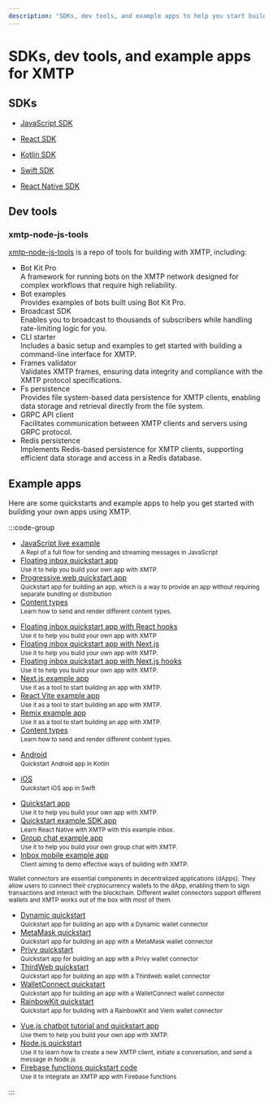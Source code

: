 ```yaml
---
description: "SDKs, dev tools, and example apps to help you start building apps with XMTP"
---
```


# SDKs, dev tools, and example apps for XMTP

## SDKs

- [JavaScript SDK](https://github.com/xmtp/xmtp-js)

- [React SDK](https://github.com/xmtp/xmtp-web/tree/main/packages/react-sdk)

- [Kotlin SDK](https://github.com/xmtp/xmtp-android)

- [Swift SDK](https://github.com/xmtp/xmtp-ios)

- [React Native SDK ](https://github.com/xmtp/xmtp-react-native)

## Dev tools

### xmtp-node-js-tools

[xmtp-node-js-tools](https://github.com/xmtp/xmtp-node-js-tools/tree/main/packages) is a repo of tools for building with XMTP, including:

- Bot Kit Pro  
A framework for running bots on the XMTP network designed for complex workflows that require high reliability.
- Bot examples  
Provides examples of bots built using Bot Kit Pro.
- Broadcast SDK  
Enables you to broadcast to thousands of subscribers while handling rate-limiting logic for you.
- CLI starter  
Includes a basic setup and examples to get started with building a command-line interface for XMTP.
- Frames validator  
Validates XMTP frames, ensuring data integrity and compliance with the XMTP protocol specifications.
- Fs persistence  
Provides file system-based data persistence for XMTP clients, enabling data storage and retrieval directly from the file system.
- GRPC API client  
Facilitates communication between XMTP clients and servers using GRPC protocol.
- Redis persistence  
Implements Redis-based persistence for XMTP clients, supporting efficient data storage and access in a Redis database.

## Example apps

Here are some quickstarts and example apps to help you get started with building your own apps using XMTP.

:::code-group

<div data-title="JavaScript">
<ul>
  <li><a className="vocs_Anchor vocs_Link vocs_Link_accent_underlined vocs_ExternalLink plausible-event-name=Replit" href="https://replit.com/@FabrizioGuespe/XMTP-Developer-Quickstart?v=1#index.ts">JavaScript live example</a><br/><small>A Repl of a full flow for sending and streaming messages in JavaScript</small></li>
  <li><a className="ext-link plausible-event-name=Quickstart" href="https://github.com/xmtp/xmtp-quickstart-reactjs">Floating inbox quickstart app</a><br/><small>Use it to help you build your own app with XMTP.</small></li>
  <li><a className="ext-link plausible-event-name=Quickstart" href="https://github.com/xmtp/xmtp-quickstart-pwa">Progressive web quickstart app</a><br/><small>Quickstart app for building an app, which is a way to provide an app without requiring separate bundling or distribution</small></li>
  <li><a className="ext-link plausible-event-name=Quickstart" href="https://github.com/xmtp/xmtp-quickstart-content-types">Content types</a><br/><small>Learn how to send and render different content types.</small></li>
</ul>
</div>

<div data-title="React">
<ul>
  <li><a className="ext-link plausible-event-name=Quickstart" href="https://github.com/xmtp/xmtp-quickstart-hooks">Floating inbox quickstart app with React hooks</a><br/><small>Use it to help you build your own app with XMTP</small></li>
  <li><a className="ext-link plausible-event-name=Quickstart" href="https://github.com/xmtp/xmtp-quickstart-reactjs-next">Floating inbox quickstart app with Next.js</a><br/><small>Use it to help you build your own app with XMTP.</small></li>
  <li><a className="ext-link plausible-event-name=Quickstart" href="https://github.com/xmtp/xmtp-quickstart-hooks-next">Floating inbox quickstart app with Next.js hooks</a><br/><small>Use it to help you build your own app with XMTP.</small></li>
  <li><a className="ext-link plausible-event-name=Example" href="https://github.com/xmtp/xmtp-web/tree/main/examples/nextjs">Next.js example app</a><br/><small>Use it as a tool to start building an app with XMTP.</small></li>
  <li><a className="ext-link plausible-event-name=Example" href="https://github.com/xmtp/xmtp-web/tree/main/examples/react-vite">React Vite example app</a><br/><small>Use it as a tool to start building an app with XMTP.</small></li>
  <li><a className="ext-link plausible-event-name=Example" href="https://github.com/xmtp/xmtp-web/tree/main/examples/remix">Remix example app</a><br/><small>Use it as a tool to start building an app with XMTP.</small></li>
  <li><a className="ext-link plausible-event-name=Quickstart" href="https://github.com/xmtp/xmtp-quickstart-hooks-content-types">Content types</a><br/><small>Learn how to send and render different content types.</small></li>
</ul>
</div>

<div data-title="Kotlin">
<ul>
  <li><a className="ext-link plausible-event-name=Quickstart" href="https://github.com/xmtp/xmtp-android">Android</a><br/><small>Quickstart Android app in Kotlin</small></li>
</ul>
</div>

<div data-title="Swift">
<ul>
  <li><a className="ext-link plausible-event-name=Quickstart" href="https://github.com/xmtp/xmtp-ios">iOS</a><br/><small>Quickstart iOS app in Swift</small></li>
</ul>
</div>

<div data-title="React Native">
<ul>
  <li><a className="ext-link plausible-event-name=Quickstart" href="https://github.com/xmtp/xmtp-quickstart-reactnative">Quickstart app</a><br/><small>Use it to help you build your own app with XMTP.</small></li>
  <li><a className="ext-link plausible-event-name=Quickstart" href="https://github.com/xmtp/xmtp-react-native">Quickstart example SDK app</a><br/><small>Learn React Native with XMTP with this example inbox.</small></li>
  <li><a className="ext-link plausible-event-name=Quickstart" href="https://github.com/xmtp/xmtp-react-native/tree/main/example">Group chat example app</a><br/><small>Use it to help you build your own group chat with XMTP.</small></li>
    <li><a className="ext-link plausible-event-name=Example" href="https://github.com/xmtp-labs/xmtp-inbox-mobile/">Inbox mobile example app</a><br/><small>Client aiming to demo effective ways of building with XMTP.</small></li>
</ul>
</div>

<div data-title="Wallet connectors">
<small>Wallet connectors are essential components in decentralized applications (dApps). They allow users to connect their cryptocurrency wallets to the dApp, enabling them to sign transactions and interact with the blockchain. Different wallet connectors support different wallets and XMTP works out of the box with most of them.</small>
<ul>
  <li><a className="ext-link plausible-event-name=Quickstart" href="https://github.com/xmtp-labs/xmtp-quickstart-dynamic">Dynamic quickstart</a><br/><small>Quickstart app for building an app with a Dynamic wallet connector</small></li>
  <li><a className="ext-link plausible-event-name=Quickstart" href="https://github.com/xmtp-labs/xmtp-quickstart-metamask">MetaMask quickstart</a><br/><small>Quickstart app for building an app with a MetaMask wallet connector</small></li>
  <li><a className="ext-link plausible-event-name=Quickstart" href="https://github.com/xmtp-labs/xmtp-quickstart-privy">Privy quickstart</a><br/><small>Quickstart app for building an app with a Privy wallet connector</small></li>
  <li><a className="ext-link plausible-event-name=Quickstart" href="https://github.com/xmtp-labs/xmtp-quickstart-thirdweb">ThirdWeb quickstart</a><br/><small>Quickstart app for building an app with a Thirdweb wallet connector</small></li>
  <li><a className="ext-link plausible-event-name=Quickstart" href="https://github.com/xmtp-labs/xmtp-quickstart-walletconnect">WalletConnect quickstart</a><br/><small>Quickstart app for building an app with a WalletConnect wallet connector</small></li>
  <li><a className="ext-link plausible-event-name=Quickstart" href="https://github.com/xmtp-labs/quickstart-rainbowkit">RainbowKit quickstart</a><br/><small>Quickstart app for building with a RainbowKit and Viem wallet connector</small></li>
</ul>
</div>

<div data-title="Others">
<ul>
  <li><a className="ext-link plausible-event-name=Quickstart" href="https://github.com/xmtp/xmtp-quickstart-vuejs">Vue.js chatbot tutorial and quickstart app</a><br/><small>Use them to help you build your own app with XMTP.</small></li>
  <li><a className="ext-link plausible-event-name=Quickstart" href="https://github.com/xmtp/xmtp-quickstart-node">Node.js quickstart</a><br/><small>Use it to learn how to create a new XMTP client, initiate a conversation, and send a message in Node.js</small></li>
  <li><a className="ext-link plausible-event-name=Quickstart" href="https://github.com/xmtp/xmtp-quickstart-firebase-functions">Firebase functions quickstart code</a><br/><small>Use it to integrate an XMTP app with Firebase functions</small></li>
</ul>
</div>

:::

